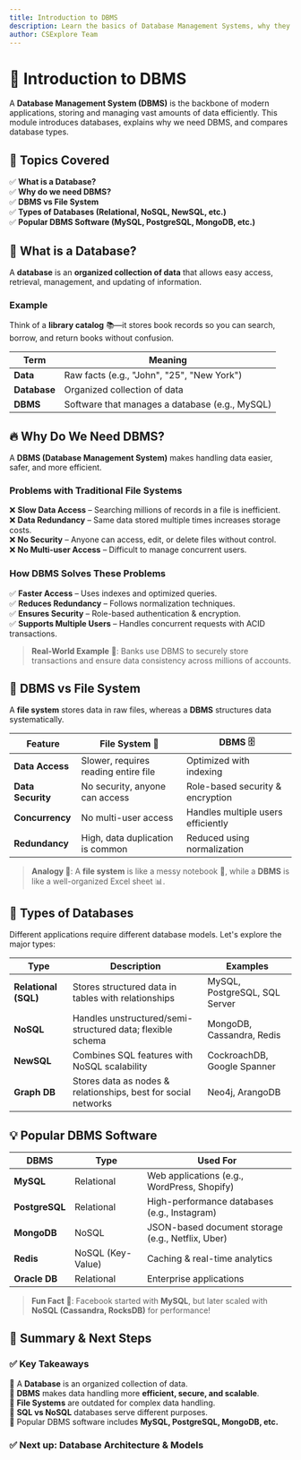 ```yaml
---
title: Introduction to DBMS
description: Learn the basics of Database Management Systems, why they are essential, and explore different types of databases and DBMS software.
author: CSExplore Team
---
```


# 📌 Introduction to DBMS

A **Database Management System (DBMS)** is the backbone of modern applications, storing and managing vast amounts of data efficiently. This module introduces databases, explains why we need DBMS, and compares database types.

## 📖 Topics Covered

✅ **What is a Database?**  
✅ **Why do we need DBMS?**  
✅ **DBMS vs File System**  
✅ **Types of Databases (Relational, NoSQL, NewSQL, etc.)**  
✅ **Popular DBMS Software (MySQL, PostgreSQL, MongoDB, etc.)**

## 🧐 What is a Database?

A **database** is an **organized collection of data** that allows easy access, retrieval, management, and updating of information.

### **Example**

Think of a **library catalog** 📚—it stores book records so you can search, borrow, and return books without confusion.

| Term         | Meaning                                        |
| ------------ | ---------------------------------------------- |
| **Data**     | Raw facts (e.g., "John", "25", "New York")     |
| **Database** | Organized collection of data                   |
| **DBMS**     | Software that manages a database (e.g., MySQL) |

## 🔥 Why Do We Need DBMS?

A **DBMS (Database Management System)** makes handling data easier, safer, and more efficient.

### **Problems with Traditional File Systems**

❌ **Slow Data Access** – Searching millions of records in a file is inefficient.  
❌ **Data Redundancy** – Same data stored multiple times increases storage costs.  
❌ **No Security** – Anyone can access, edit, or delete files without control.  
❌ **No Multi-user Access** – Difficult to manage concurrent users.

### **How DBMS Solves These Problems**

✅ **Faster Access** – Uses indexes and optimized queries.  
✅ **Reduces Redundancy** – Follows normalization techniques.  
✅ **Ensures Security** – Role-based authentication & encryption.  
✅ **Supports Multiple Users** – Handles concurrent requests with ACID transactions.

> **Real-World Example** 🏦: Banks use DBMS to securely store transactions and ensure data consistency across millions of accounts.

## 📂 DBMS vs File System

A **file system** stores data in raw files, whereas a **DBMS** structures data systematically.

| Feature           | File System 📁                       | DBMS 🗄️                            |
| ----------------- | ------------------------------------ | ---------------------------------- |
| **Data Access**   | Slower, requires reading entire file | Optimized with indexing            |
| **Data Security** | No security, anyone can access       | Role-based security & encryption   |
| **Concurrency**   | No multi-user access                 | Handles multiple users efficiently |
| **Redundancy**    | High, data duplication is common     | Reduced using normalization        |

> **Analogy 🧐**: A **file system** is like a messy notebook 📝, while a **DBMS** is like a well-organized Excel sheet 📊.

## 🔄 Types of Databases

Different applications require different database models. Let's explore the major types:

| Type                 | Description                                                    | Examples                      |
| -------------------- | -------------------------------------------------------------- | ----------------------------- |
| **Relational (SQL)** | Stores structured data in tables with relationships            | MySQL, PostgreSQL, SQL Server |
| **NoSQL**            | Handles unstructured/semi-structured data; flexible schema     | MongoDB, Cassandra, Redis     |
| **NewSQL**           | Combines SQL features with NoSQL scalability                   | CockroachDB, Google Spanner   |
| **Graph DB**         | Stores data as nodes & relationships, best for social networks | Neo4j, ArangoDB               |

## 💡 Popular DBMS Software

| DBMS           | Type              | Used For                                          |
| -------------- | ----------------- | ------------------------------------------------- |
| **MySQL**      | Relational        | Web applications (e.g., WordPress, Shopify)       |
| **PostgreSQL** | Relational        | High-performance databases (e.g., Instagram)      |
| **MongoDB**    | NoSQL             | JSON-based document storage (e.g., Netflix, Uber) |
| **Redis**      | NoSQL (Key-Value) | Caching & real-time analytics                     |
| **Oracle DB**  | Relational        | Enterprise applications                           |

> **Fun Fact** 🧠: Facebook started with **MySQL**, but later scaled with **NoSQL (Cassandra, RocksDB)** for performance!

## 🏁 **Summary & Next Steps**

### ✅ **Key Takeaways**

🔹 A **Database** is an organized collection of data.  
🔹 **DBMS** makes data handling more **efficient, secure, and scalable**.  
🔹 **File Systems** are outdated for complex data handling.  
🔹 **SQL vs NoSQL** databases serve different purposes.  
🔹 Popular DBMS software includes **MySQL, PostgreSQL, MongoDB, etc.**

### ✅ **Next up: Database Architecture & Models**
